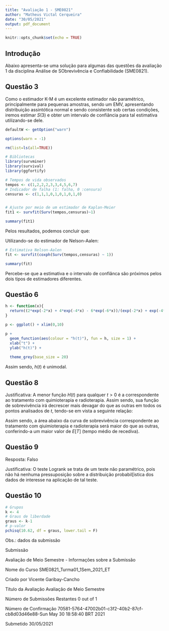 ---
title: "Avaliação 1 - SME0821"
author: "Matheus Victal Cerqueira"
date: "30/05/2021"
output: pdf_document
---

```{r setup, include=FALSE}
knitr::opts_chunk$set(echo = TRUE)
```


## Introdução

Abaixo apresenta-se uma solução para algumas das questões da avaliação 1 da disciplina Análise de SObrevivência e Confiabilidade (SME0821).

## Questão 3

Como o estimador K-M é um excelente estimador não paramétrico, principalmente para pequenas amostras, sendo um EMV, apresentando distribuição assintótica normal e sendo consistente sob certas condições, iremos estimar $S(3)$ e obter um intervalo de confiância para tal estimativa utilizando-se dele.

```{r}
defaultW <- getOption("warn") 

options(warn = -1) 

rm(list=ls(all=TRUE))

# Bibliotecas
library(survminer)
library(survival)
library(ggfortify)

# Tempos de vida observados
tempos <- c(1,2,2,2,3,3,4,5,6,7)
# Indicador de falha (1: falha, 0 :censura)
censuras <- c(1,1,1,0,1,0,1,0,1,0)


# Ajuste por meio de um estimador de Kaplan-Meier
fit1 <- survfit(Surv(tempos,censuras)~1)

summary(fit1)

```
Pelos resultados, podemos concluir que:

\begin{center}
$\hat{S}(3) = 0,583$ e $IC[\hat{S}(3), \gamma = 95\%]= [0,3396;1,000]$
\end{center}

Utilizando-se do estimador de Nelson-Aalen:

```{r}
# Estimativa Nelson-Aalen
fit <- survfit(coxph(Surv(tempos,censuras) ~ 1))

summary(fit)
```
Percebe-se que a estimativa e o intervalo de confiânca são próximos pelos dois tipos de estimadores diferentes.

## Questão 6

```{r}
h <- function(x){
  return((2*exp(-2*x) + 4*exp(-4*x) - 6*exp(-6*x))/(exp(-2*x) + exp(-4*x) - exp(-6*x)))
}

p <- ggplot() + xlim(0,10)

p +
  geom_function(aes(colour = "h(t)"), fun = h, size = 1) +
  xlab("t") +
  ylab("h(t)") + 
  
  theme_grey(base_size = 20)
```
Assim sendo, $h(t)$ é unimodal.

## Questão 8

Justificativa: A menor função $H(t)$ para qualquer $t>0$ é a correspondente ao tratamento com quimioterapia e radioterapia. Assim sendo, sua função de sobrevivência irá decrescer mais devagar do que as outras em todos os pontos analisados de $t$, tendo-se em vista a seguinte relação:

\begin{center}
$S(t) = exp\{-H(t)\}$
\end{center}

Assim sendo, a área abaixo da curva de sobrevivência correspondente ao tratamento com qiuimioterapia e radioterapia será maior do que as outras, conferindo-a um maior valor de $E[T]$ (tempo médio de recediva).

## Questão 9

Resposta: Falso

Justificativa: O teste Logrank se trata de um teste não paramétrico, pois não há nenhuma pressuposição sobre a distribuição probabil[istica dos dados de interesse na aplicação de tal teste.

## Questão 10

```{r}
# Grupos
k <- 4
# Graus de liberdade
graus <- k-1
# p-valor
pchisq(10.62, df = graus, lower.tail = F)
```


Obs.: dados da submissão 

Submissão

Avaliação de Meio Semestre - Informações sobre a Submissão

Nome do Curso 	SME0821_Turma01_1Sem_2021_ET

Criado por 	Vicente Garibay-Cancho

Título da Avaliação 	Avaliação de Meio Semestre

Número de Submissões Restantes 	0 out of 1

Número de Confirmação 	70581-5764-47002b01-c3f2-40b2-87cf-cb8d03d46e88-Sun May 30 18:58:40 BRT 2021

Submetido 	30/05/2021